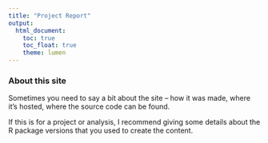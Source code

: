 ```yaml
---
title: "Project Report"
output: 
  html_document:
    toc: true
    toc_float: true
    theme: lumen
---
```


### About this site

Sometimes you need to say a bit about the site -- how it was made, where it's hosted, where the source code can be found. 

If this is for a project or analysis, I recommend giving some details about the R package versions that you used to create the content.